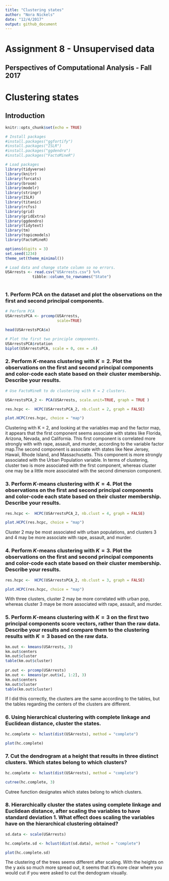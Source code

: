 ```yaml
---
title: "Clustering states"
author: "Nora Nickels"
date: "12/4/2017"
output: github_document
---
```


# Assignment 8 - Unsupervised data
## Perspectives of Computational Analysis - Fall 2017

# Clustering states

## Introduction

```r
knitr::opts_chunk$set(echo = TRUE)

# Install packages
#install.packages("ggfortify")
#install.packages("ISLR")
#install.packages("ggdendro")
#install.packages("FactoMineR")

# Load packages
library(tidyverse)
library(knitr)
library(forcats)
library(broom)
library(modelr)
library(stringr)
library(ISLR)
library(titanic)
library(rcfss)
library(grid)
library(gridExtra)
library(ggdendro)
library(tidytext)
library(tm)
library(topicmodels)
library(FactoMineR)

options(digits = 3)
set.seed(1234)
theme_set(theme_minimal())

# Load data and change state column so no errors. 
USArrests <- read.csv("USArrests.csv") %>%
            tibble::column_to_rownames("State")
  

```

### 1. Perform PCA on the dataset and plot the observations on the first and second principal components.

```r

# Perform PCA
USArrestsPCA <- prcomp(USArrests, 
                       scale=TRUE)

head(USArrestsPCA$x)

# Plot the first two principle components.
USArrestsPCA$rotation
biplot(USArrestsPCA, scale = 0, cex = .6)

```

### 2. Perform $K$-means clustering with $K=2$. Plot the observations on the first and second principal components and color-code each state based on their cluster membership. Describe your results.

```r

# Use FactoMineR to do clustering with K = 2 clusters.

USArrestsPCA_2 <- PCA(USArrests, scale.unit=TRUE, graph = TRUE )

res.hcpc <-  HCPC(USArrestsPCA_2, nb.clust = 2, graph = FALSE)

plot.HCPC(res.hcpc, choice = "map")

```

Clustering with K = 2, and looking at the variables map and the factor map, it appears that the first component seems associate with states like Florida, Arizona, Nevada, and California. This first component is correlated more strongly with with rape, assault, and murder, according to the variable factor map.The second component is associate with states like New Jersey, Hawaii, Rhode Island, and Massachusetts. This component is more strongly associated with the Urban Population variable. In terms of clustering, cluster two is more associated with the first component, whereas cluster one may be a little more associated with the second dimension component.

### 3. Perform $K$-means clustering with $K=4$. Plot the observations on the first and second principal components and color-code each state based on their cluster membership. Describe your results.

```r

res.hcpc <-  HCPC(USArrestsPCA_2, nb.clust = 4, graph = FALSE)

plot.HCPC(res.hcpc, choice = "map")

```

Cluster 2 may be most associated with urban populations, and clusters 3 and 4 may be more associate with rape, assault, and murder.

### 4. Perform $K$-means clustering with $K=3$. Plot the observations on the first and second principal components and color-code each state based on their cluster membership. Describe your results.

```r

res.hcpc <-  HCPC(USArrestsPCA_2, nb.clust = 3, graph = FALSE)

plot.HCPC(res.hcpc, choice = "map")

```

With three clusters, cluster 2 may be more correlated with urban pop, whereas cluster 3 maye be more associated with rape, assault, and murder. 

### 5. Perform $K$-means clustering with $K=3$ on the first two principal components score vectors, rather than the raw data. Describe your results and compare them to the clustering results with $K=3$ based on the raw data.

```r

km.out <- kmeans(USArrests, 3)
km.out$centers
km.out$cluster
table(km.out$cluster)
          
pr.out <- prcomp(USArrests)
km.out <- kmeans(pr.out$x[, 1:2], 3)
km.out$centers
km.out$cluster
table(km.out$cluster)

```

If I did this correctly, the clusters are the same according to the tables, but the tables regarding the centers of the clusters are different. 

### 6. Using hierarchical clustering with complete linkage and Euclidean distance, cluster the states.

```r

hc.complete <- hclust(dist(USArrests), method = "complete")

plot(hc.complete)

```

### 7. Cut the dendrogram at a height that results in three distinct clusters. Which states belong to which clusters?

```r

hc.complete <- hclust(dist(USArrests), method = "complete")

cutree(hc.complete, 3)

```

Cutree function designates which states belong to which clusters. 

### 8. Hierarchically cluster the states using complete linkage and Euclidean distance, after scaling the variables to have standard deviation $1$. What effect does scaling the variables have on the hierarchical clustering obtained?

```r

sd.data <- scale(USArrests)

hc.complete.sd <- hclust(dist(sd.data), method = "complete")

plot(hc.complete.sd)

```

The clustering of the trees seems different after scaling. With the heights on the y axis so much more spread out, it seems that it's more clear where you would cut if you were asked to cut the dendogram visually. 
